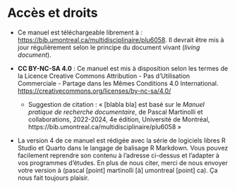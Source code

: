 # Accès et droits 

-   Ce manuel est téléchargeable librement à : <https://bib.umontreal.ca/multidisciplinaire/plu6058>. Il devrait être mis à jour régulièrement selon le principe du document vivant (*living document*).

-   **CC BY-NC-SA 4.0** : Ce manuel est mis à disposition selon les termes de la Licence Creative Commons Attribution - Pas d'Utilisation Commerciale - Partage dans les Mêmes Conditions 4.0 International. <https://creativecommons.org/licenses/by-nc-sa/4.0/>

    -   Suggestion de citation : « \[blabla bla\] est basé sur le *Manuel pratique de recherche documentaire*, de Pascal Martinolli et collaborations, 2022-2024, 4e édition, Université de Montréal, https://bib.umontreal.ca/multidisciplinaire/plu6058 »

-   La version 4 de ce manuel est rédigée avec la série de logiciels libres R Studio et Quarto dans le langage de balisage R Markdown. Vous pouvez facilement reprendre son contenu à l'adresse ci-dessus et l'adapter à vos programmes d'études. En plus de nous citer, merci de nous envoyer votre version à (pascal \[point\] martinolli \[à\] umontreal \[point\] ca). Ça nous fait toujours plaisir.

